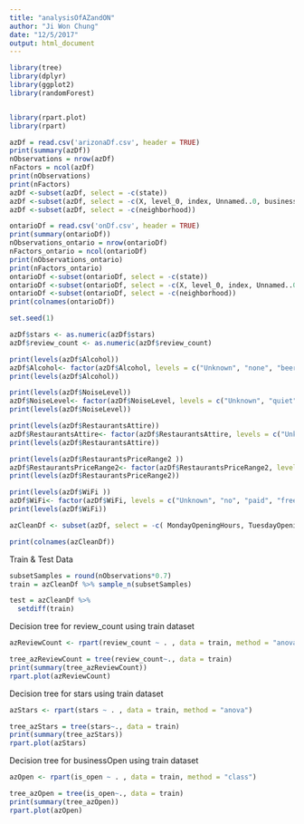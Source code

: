 ```yaml
---
title: "analysisOfAZandON"
author: "Ji Won Chung"
date: "12/5/2017"
output: html_document
---
```


```r
library(tree)
library(dplyr)
library(ggplot2)
library(randomForest)


library(rpart.plot)
library(rpart)
```

```r
azDf = read.csv('arizonaDf.csv', header = TRUE) 
print(summary(azDf))
nObservations = nrow(azDf)
nFactors = ncol(azDf)
print(nObservations)
print(nFactors)
azDf <-subset(azDf, select = -c(state))
azDf <-subset(azDf, select = -c(X, level_0, index, Unnamed..0, business_id, city))
azDf <-subset(azDf, select = -c(neighborhood))
```


```r
ontarioDf = read.csv('onDf.csv', header = TRUE) 
print(summary(ontarioDf))
nObservations_ontario = nrow(ontarioDf)
nFactors_ontario = ncol(ontarioDf)
print(nObservations_ontario)
print(nFactors_ontario)
ontarioDf <-subset(ontarioDf, select = -c(state))
ontarioDf <-subset(ontarioDf, select = -c(X, level_0, index, Unnamed..0, business_id, city))
ontarioDf <-subset(ontarioDf, select = -c(neighborhood))
print(colnames(ontarioDf)) 
```
```r
set.seed(1)
```

```r
azDf$stars <- as.numeric(azDf$stars)
azDf$review_count <- as.numeric(azDf$review_count)

print(levels(azDf$Alcohol))
azDf$Alcohol<- factor(azDf$Alcohol, levels = c("Unknown", "none", "beer_and_wine", "full_bar"))
print(levels(azDf$Alcohol))

print(levels(azDf$NoiseLevel))
azDf$NoiseLevel<- factor(azDf$NoiseLevel, levels = c("Unknown", "quiet", "average", "very_loud"))
print(levels(azDf$NoiseLevel))

print(levels(azDf$RestaurantsAttire))
azDf$RestaurantsAttire<- factor(azDf$RestaurantsAttire, levels = c("Unknown", "casual", "dressy", "formal"))
print(levels(azDf$RestaurantsAttire))

print(levels(azDf$RestaurantsPriceRange2 )) 
azDf$RestaurantsPriceRange2<- factor(azDf$RestaurantsPriceRange2, levels = c("Unknown", "1.0", "2.0", "3.0", "4.0"))
print(levels(azDf$RestaurantsPriceRange2))

print(levels(azDf$WiFi )) 
azDf$WiFi<- factor(azDf$WiFi, levels = c("Unknown", "no", "paid", "free"))
print(levels(azDf$WiFi))
```

```r
azCleanDf <- subset(azDf, select = -c( MondayOpeningHours, TuesdayOpeningHours, WednesdayOpeningHours, ThursdayOpeningHours, FridayOpeningHours, SaturdayOpeningHours, SundayOpeningHours, MondayClosingHours, TuesdayClosingHours, WednesdayClosingHours, ThursdayClosingHours, FridayClosingHours, SaturdayClosingHours, SundayClosingHours))

print(colnames(azCleanDf))
```



Train & Test Data 
```r
subsetSamples = round(nObservations*0.7)
train = azCleanDf %>% sample_n(subsetSamples)

test = azCleanDf %>% 
  setdiff(train)
```


Decision tree for review_count using train dataset 
```r
azReviewCount <- rpart(review_count ~ . , data = train, method = "anova")

tree_azReviewCount = tree(review_count~., data = train)
print(summary(tree_azReviewCount))
rpart.plot(azReviewCount) 
```
 

Decision tree for stars using train dataset 
```r
azStars <- rpart(stars ~ . , data = train, method = "anova")

tree_azStars = tree(stars~., data = train)
print(summary(tree_azStars))
rpart.plot(azStars) 
```
Decision tree for businessOpen using train dataset 
```r


azOpen <- rpart(is_open ~ . , data = train, method = "class")

tree_azOpen = tree(is_open~., data = train)
print(summary(tree_azOpen))
rpart.plot(azOpen) 
```

 
